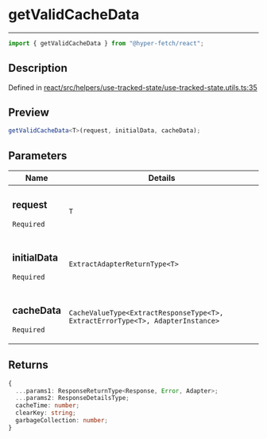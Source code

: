 # getValidCacheData

<div class="api-docs__separator" data-reactroot="">

---

</div><div class="api-docs__import" data-reactroot="">

```ts
import { getValidCacheData } from "@hyper-fetch/react";
```

</div><div class="api-docs__section">

## Description

</div><div class="api-docs__description"><span class="api-docs__do-not-parse">

</span></div><p class="api-docs__definition">

Defined in
[react/src/helpers/use-tracked-state/use-tracked-state.utils.ts:35](https://github.com/BetterTyped/hyper-fetch/blob/c3e2c45/packages/react/src/helpers/use-tracked-state/use-tracked-state.utils.ts#L35)

</p><div class="api-docs__section">

## Preview

</div><div class="api-docs__preview fn">

```ts
getValidCacheData<T>(request, initialData, cacheData);
```

</div><div class="api-docs__section">

## Parameters

</div>
<div class="api-docs__parameters">
<table>
<thead><tr><th>Name</th><th>Details</th></tr></thead>
<tbody><tr param-data="request"><td class="api-docs__param-name required">

### request

`Required`

</td><td class="api-docs__param-type">

`T`

</td></tr><tr param-data="initialData"><td class="api-docs__param-name required">

### initialData

`Required`

</td><td class="api-docs__param-type">

`ExtractAdapterReturnType<T>`

</td></tr><tr param-data="cacheData"><td class="api-docs__param-name required">

### cacheData

`Required`

</td><td class="api-docs__param-type">

`CacheValueType<ExtractResponseType<T>, ExtractErrorType<T>, AdapterInstance>`

</td></tr></tbody></table></div><div class="api-docs__section">

## Returns

</div><div class="api-docs__returns">

```ts
{
  ...params1: ResponseReturnType<Response, Error, Adapter>;
  ...params2: ResponseDetailsType;
  cacheTime: number;
  clearKey: string;
  garbageCollection: number;
}
```

</div>
